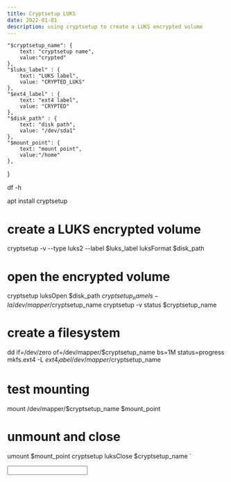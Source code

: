 ```yaml
---
title: Cryptsetup LUKS
date: 2022-01-01
description: using cryptsetup to create a LUKS encrypted volume
---
```


    "$cryptsetup_name": {
        text: "cryptsetup name",
        value:"crypted"
    },
    "$luks_label" : {
        text: "LUKS label",
        value: "CRYPTED_LUKS"
    },
    "$ext4_label" : {
        text: "ext4 label",
        value: "CRYPTED"
    },
    "$disk_path" : {
        text: "disk path",
        value: "/dev/sda1"
    },
    "$mount_point": {
        text: "mount point",
        value:"/home"
    },
}

df -h

apt install cryptsetup

# create a LUKS encrypted volume
cryptsetup -v --type luks2 --label $luks_label luksFormat $disk_path

# open the encrypted volume
cryptsetup luksOpen $disk_path $cryptsetup_name
ls -la /dev/mapper/$cryptsetup_name
cryptsetup -v status $cryptsetup_name

# create a filesystem
dd if=/dev/zero of=/dev/mapper/$cryptsetup_name bs=1M status=progress
mkfs.ext4 -L $ext4_label /dev/mapper/$cryptsetup_name

# test mounting
mount /dev/mapper/$cryptsetup_name $mount_point

# unmount and close
umount $mount_point
cryptsetup luksClose $cryptsetup_name
`



<Input client:load values={values}>
    <Code lang="sh" code={script} />
</Input>
